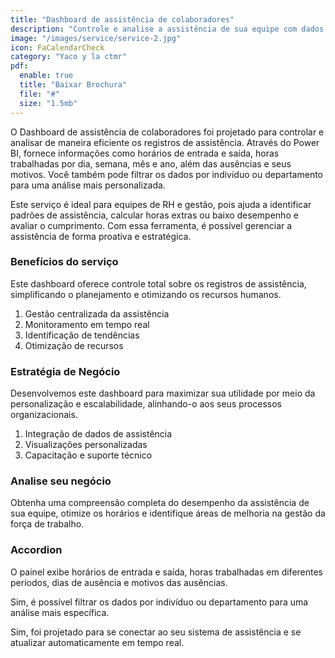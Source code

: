```yaml
---
title: "Dashboard de assistência de colaboradores"
description: "Controle e analise a assistência de sua equipe com dados precisos e em tempo real."
image: "/images/service/service-2.jpg"
icon: FaCalendarCheck
category: "Yaco y la ctmr"
pdf:
  enable: true
  title: "Baixar Brochura"
  file: "#"
  size: "1.5mb"
---
```


O Dashboard de assistência de colaboradores foi projetado para controlar e analisar de maneira eficiente os registros de assistência. Através do Power BI, fornece informações como horários de entrada e saída, horas trabalhadas por dia, semana, mês e ano, além das ausências e seus motivos. Você também pode filtrar os dados por indivíduo ou departamento para uma análise mais personalizada.

Este serviço é ideal para equipes de RH e gestão, pois ajuda a identificar padrões de assistência, calcular horas extras ou baixo desempenho e avaliar o cumprimento. Com essa ferramenta, é possível gerenciar a assistência de forma proativa e estratégica.

### Benefícios do serviço

Este dashboard oferece controle total sobre os registros de assistência, simplificando o planejamento e otimizando os recursos humanos.

1. Gestão centralizada da assistência
2. Monitoramento em tempo real
3. Identificação de tendências
4. Otimização de recursos

### Estratégia de Negócio

Desenvolvemos este dashboard para maximizar sua utilidade por meio da personalização e escalabilidade, alinhando-o aos seus processos organizacionais.

1. Integração de dados de assistência
2. Visualizações personalizadas
3. Capacitação e suporte técnico

### Analise seu negócio

Obtenha uma compreensão completa do desempenho da assistência de sua equipe, otimize os horários e identifique áreas de melhoria na gestão da força de trabalho.

### Accordion

<Accordion client:load title="Quais dados este dashboard pode mostrar?">  

O painel exibe horários de entrada e saída, horas trabalhadas em diferentes períodos, dias de ausência e motivos das ausências.

</Accordion>  

<Accordion client:load title="Posso buscar por departamento ou colaborador?">  

Sim, é possível filtrar os dados por indivíduo ou departamento para uma análise mais específica.

</Accordion>  

<Accordion client:load title="Ele se atualiza automaticamente com os novos registros?">  

Sim, foi projetado para se conectar ao seu sistema de assistência e se atualizar automaticamente em tempo real.

</Accordion>
